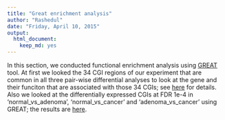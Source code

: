 ```yaml
---
title: "Great enrichment analysis"
author: "Rashedul"
date: "Friday, April 10, 2015"
output:
  html_document:
    keep_md: yes
---
```


In this section, we conducted functional enrichment analysis using [GREAT](http://bejerano.stanford.edu/great/public/html/) tool. At first we looked the 34 CGI regions of our experiment that are common in all three pair-wise differential analyses to look at the gene and their funciton that are associated with those 34 CGIs; see [here](https://github.com/STAT540-UBC/yy_team01_colorectal-cancer_STAT540_2015/blob/master/analysis_reports/05functional_enrichment/GREAT_for_34_CGIs.md) for details. Also we looked at the differentially expressed CGIs at FDR 1e-4 in 'normal_vs_adenoma', 'normal_vs_cancer' and 'adenoma_vs_cancer' using GREAT; the results are [here](https://github.com/STAT540-UBC/yy_team01_colorectal-cancer_STAT540_2015/blob/master/analysis_reports/05functional_enrichment/GREAT_for_pairwise_DMA.md). 
